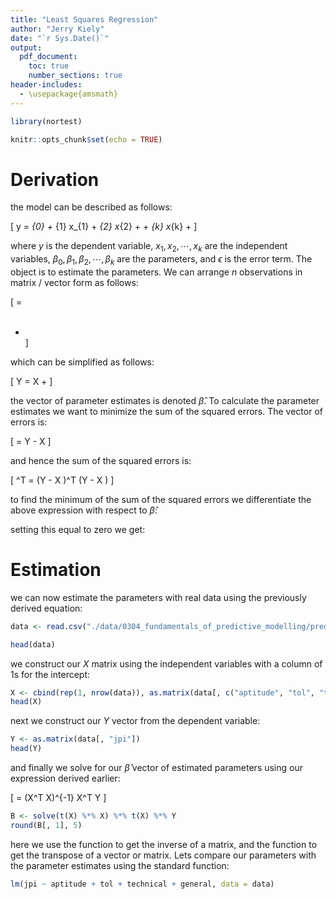 ```yaml
---
title: "Least Squares Regression"
author: "Jerry Kiely"
date: "`r Sys.Date()`"
output:
  pdf_document:
    toc: true
    number_sections: true
header-includes:
  - \usepackage{amsmath}
---
```


```r

library(nortest)

knitr::opts_chunk$set(echo = TRUE)

```







\newpage


# Derivation

\vspace{1.5em}

the model can be described as follows:

\vspace{1.5em}

\[
y = \beta_{0} + \beta_{1} x_{1} + \beta_{2} x_{2} + \cdots +  \beta_{k} x_{k} + \epsilon
\]

\vspace{1.5em}

where $y$ is the dependent variable, $x_{1}, x_{2}, \cdots, x_{k}$ are the independent 
variables, $\beta_{0}, \beta_{1}, \beta_{2}, \cdots, \beta_{k}$ are the parameters, and 
$\epsilon$ is the error term. The object is to estimate the parameters. We can 
arrange $n$ observations in matrix / vector form as follows:

\vspace{1.5em}

\[
\begin{bmatrix}
  y_1 \\ y_2 \\ \vdots \\ y_n 
\end{bmatrix} = \
\begin{bmatrix} 
  1 & x_{11} & x_{12} & x_{13} & \cdots & x_{1k} \\ 
  1 & x_{21} & x_{22} & x_{23} & \cdots & x_{2k} \\ 
  \vdots & \vdots & \vdots & \vdots & \vdots & \vdots \\ 
  1 & x_{n1} & x_{n2} & x_{n3} & \cdots & x_{nk} 
\end{bmatrix} \
\begin{bmatrix} \beta_0 \\ \beta_1 \\ \vdots \\ \beta_k \end{bmatrix} + \
\begin{bmatrix} \epsilon_1 \\ \epsilon_2 \\ \vdots \\ \epsilon_n \end{bmatrix}
\]

\vspace{1.5em}

which can be simplified as follows:

\vspace{1.5em}

\[
  Y = X \beta + \epsilon
\]

\vspace{1.5em}

the vector of parameter estimates is denoted $\hat{\beta}$. To calculate the parameter 
estimates we want to minimize the sum of the squared errors. The vector of errors is:

\vspace{1.5em}

\[
  \epsilon = Y - X \hat{\beta}
\]

\vspace{1.5em}

and hence the sum of the squared errors is:

\vspace{1.5em}

\[
  \epsilon^T \epsilon = (Y - X \hat{\beta})^T (Y - X \hat{\beta})
\]

\vspace{1.5em}

to find the minimum of the sum of the squared errors we differentiate the above expression 
with respect to $\hat{\beta}$:

\vspace{1.5em}

\begin{align*}
  \frac{\partial }{\partial \hat{\beta}} \epsilon^T \epsilon & = \frac{\partial }{\partial \hat{\beta}} (Y - X \hat{\beta})^T (Y - X \hat{\beta}) \\\\
  & = \frac{\partial }{\partial \hat{\beta}} (Y^T - \hat{\beta}^T X^T) (Y - X \hat{\beta}) \\\\
  & = \frac{\partial }{\partial \hat{\beta}} (Y^T Y - Y^T X \hat{\beta} - \hat{\beta}^T X^T Y + \hat{\beta}^T X^T X \hat{\beta}) \\\\
  & = \frac{\partial }{\partial \hat{\beta}} (Y^T Y - 2 \hat{\beta}^T X^T Y + \hat{\beta}^T X^T X \hat{\beta}) \\\\
  & = -2 X^T Y + 2 X^T X \hat{\beta}
\end{align*}

\vspace{1.5em}

setting this equal to zero we get:

\vspace{1.5em}

\begin{align*}
  -2 X^T Y + 2 X^T X \hat{\beta} & = 0 \\
              2 X^T X \hat{\beta} & = 2 X^T Y \\
                X^T X \hat{\beta} & = X^T Y \\
                      \hat{\beta} & = (X^T X)^{-1} X^T Y
\end{align*}

\vspace{1.5em}





# Estimation

\vspace{1.5em}

we can now estimate the parameters with real data using the previously derived equation:

\vspace{1.5em}

```r

data <- read.csv("./data/0304_fundamentals_of_predictive_modelling/predictive_modelling/Performance\ Index.csv", header = TRUE)

```

```r

head(data)

```

\vspace{1.5em}

we construct our $X$ matrix using the independent variables with a column of $1$s for 
the intercept: 

\vspace{1.5em}


```r

X <- cbind(rep(1, nrow(data)), as.matrix(data[, c("aptitude", "tol", "technical", "general")]))
head(X)

```

\vspace{1.5em}

next we construct our $Y$ vector from the dependent variable: 

\vspace{1.5em}


```r

Y <- as.matrix(data[, "jpi"])
head(Y)

```

\vspace{1.5em}

and finally we solve for our $\hat{\beta}$ vector of estimated parameters using our 
expression derived earlier: 

\vspace{1.5em}

\[
  \hat{\beta} = (X^T X)^{-1} X^T Y
\]

\vspace{1.5em}

```r

B <- solve(t(X) %*% X) %*% t(X) %*% Y
round(B[, 1], 5)

```

\vspace{1.5em}

here we use the \emph{solve} function to get the inverse of a matrix, and the \emph{t} 
function to get the transpose of a vector or matrix. Lets compare our parameters with 
the parameter estimates using the standard \emph{lm} function:

\vspace{1.5em}

```r

lm(jpi ~ aptitude + tol + technical + general, data = data)

```







